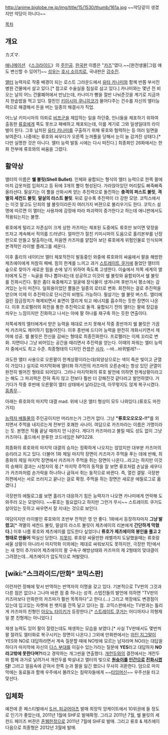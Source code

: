 http://anime.biglobe.ne.jp/img/title/15/1530/thumb/161a.jpg
~~악당같이 생겼지만 악당이 아니다~~

[[목차]]
== 개요 ==
カズマ.

[[애니메이션]] 《[[스크라이드]]》의 [[주인공]]. [[한국]]판 이름은 "[[카즈]]"였다.~~[완전생물|그럼 얘도 변신할 수 있어?]~~ [[성우]]는 [[호시 소이치로]], 국내판은 [[강수진]].

[[앨터]] 능력자로 작중 배경이 되는 로스트 그라운드에서 [[유타 카나미]]와 함께 반쯤 부서진 병원 건물에서 살고 있다.[* 참고로 수술실을 침실로 삼고 있다.] 카나미와는 몇년 전 비오는 날의 어느 건물폐허에서 만났는데, 카나미가 빵을 절반 나눠준것을 계기로 지금까지 한솥밥을 먹고 있다. 절친인 [[키미시마 쿠니히코]]가 물어다주는 건수를 자신의 앨터능력으로 해결해서 돈을 버는 일종의 해결사가 직업. 

어느날 키미시마의 의뢰로 [[비프군]]을 제압하는 일을 하던중, 인너들을 체포하기 위하여 출동한 [[류호]]에게 쪽도 못쓰고 패배하고 체포되는데, 이를 계기로 그와 일생일대의 라이벌이 된다. 그후 납치된 [[유타 카나미]]를 구출하기 위해 류호와 협력하는 등 여러 일면을 보여준다. 나중에는 류호와 싸우다가 오른쪽 눈꺼풀을 당해서 눈이 늘 감겨진 상태다.[* 다만 실명한 것은 아니다. 앨터 능력 발동 시에는 다시 떠진다.] 최종화인 26화에서는 한 화 전부에 류호와의 싸움을 그렸다.

== 활약상 ==
앨터의 이름은 '''쉘 불릿(Shell Bullet)'''. 인체와 융합되는 형식의 앨터 능력으로 한쪽 팔에 마치 갑옷처럼 입혀지고 등 뒤에 3개의 뿔이 형성된다. 가라앉아있던 머리칼도 삐죽삐죽 올라선다. 필살기는 이 뿔을 산화시켜 얻는 추진력으로 돌진하는 '''충격의 퍼스트 불릿''', '''격멸의 세컨드 불릿''', '''말살의 라스트 불릿'''. 뒤로 갈수록 추진력이 더 강한 모양. 코믹스에서는 이것 말고도 단죄의 쉘 불릿이라든지 여러가지 버젼으로 불리우기도 한다. 코믹스 설명에 따르면 이 앨터는 사용자에 감정에 따라 파괴력이 증가한다고 하는데 애니판에서도 적용되는지는 불명.

류호에게 털리고 자존심이 크게 상한 카즈마는 체포된 도중에도 류호만 보이면 맞장을 뜨자고 계속해서 적의를 드러낸다. 얼마안가 절친 키미시마의 도움으로 홀리본부를 난장판으로 만들고 탈출하는데, 처음엔 카즈마를 얕잡아 보던 류호에게 위험인물로 인식되며 본격적인 라이벌 플래그를 세운다. 

이후 홀리의 네이티브 앨터 체포작전이 발동중인 와중에 류호와의 싸움에서 팔을 해방한 제츠에이에게 처참히 패배. 힘의 한계를 느끼고 과거 [[스트레이트 쿠거]]에 들었던 앨터의 숲으로 찾아가 새로운 힘을 손에 넣기 위하여 죽도록 고생한다. 이숲에서 저쪽 세계의 앨터에게 도전 - 늑골을 하나 뽑아내는데 성공하고 이것이 쉘 불릿와 융합되어서 쉘 불릿를 진화시킨다. 팔은 좀더 육중해지고 얼굴에 장식물이 생겨나며 후반가서 평소에는 감겨있는 눈이 떠진다. 일회용이었던 뿔들은 일종의 로터로 변화. 회전하는 걸로 추진력을 얻으며 이제 이 추진력으로 단시간의 비행도 가능하다. 필살기는 쉘 불릿 버스트. 엘터에 걸린 잠금장치가 해제되면서 표면이 열리게 되고 에너지를 흡수하는 듯한 장면이 나온다. 이후 프로펠러의 회전을 통한 추진력으로 돌격. 융합되기 전의 앨터는 팔에 장갑을 씌우는 느낌이지만 진화하고 나서는 아에 팔 하나를 재구축 하는 듯한 연출이다.

저쪽세계의 엘터에게서 받은 능력을 제대로 쓰지 못해서 작중 종반까지 쉘 불릿은 가끔씩 카즈마도 제어하기 힘들어진다. 이후 종반에 드디어 능력을 완전히 개화시키면서 제어에 성공. 쉘 불릿은 전신을 감싸는 형태로 최종진화한다. 프로펠러는 이제 꼬리로 변화. 지면이나 그냥 비어있는 공간을 때리면서 추진력을 얻는다. 이때의 파워는 엘터 능력자 중에서도 최고 수준. 최종형태의 디자인 컨셉은 [[사자]]. --바...바퀴벌레?--

과도한 앨터 사용으로 오른팔이 한계상황이라는데(외양상으로는 색이 죽은 빛이고 균열이 가있다.) 실지로 마지막화에 앨터화 하기전의 카즈마의 오른손에는 항상 있던 균열이 완전히 벌어진 형태로 되어있다. 그러나 마지막화의 류호 발언에 의하면 한계상황이라고는 해도 그 파괴력은 전혀 죽지 않고 전보다 훨씬 더 강해진것 같다라고 발언하였다. 거기다가 작중 후반에 오른팔이 앨터 상태에서 날라갔는데, 아무렇지도 않게 복구시켰다. [[흠좀무]]...

아래는 류호와의 마지막 대결 mad. 위에 나온 앨터 형상이 모두 나와있다.(류호도 마찬가지)

{{{#!html
<iframe title="YouTube video player" width="480" height="390" src="http://www.youtube.com/embed/Z9xPwhqMdTU" frameborder="0" allowfullscreen></iframe>}}}

[[능력자 배틀]]물의 주인공이지만 머리쓰는거 그런거 없다. 그냥 '''"류호오오오오-!!"'''를 외치면서 주먹을 내지르는게 전부인 호쾌한 사나이. 여담으로 카즈마라는 이름은 가명이라는 듯. 본명은 작품 끝날 때까지 안 나온다. 게다가 카즈마라고 불릴 때도 성도 없이 그냥 카즈마다. 홀드에서 분류한 코드네임은 NP3228.

최종화의 류호와의 마지막 대결의 승자는 정확하게 나오지는 않았지만 대부분 카즈마의 승리라고 치고 있다. 더불어 1화 제일 마지막 장면이 카즈마가 주먹을 푸는 데에 반해, 최종화의 제일 마지막 장면에서 카즈마가 주먹을 쥐는 장면이 나온다...라고는 하지만 이것의 승패의 결과는 시청자의 몫.[* 마지막 주먹의 동작을 잘 보면 류호처럼 손날을 세우다가 카즈마처럼 손가락을 하나하나 굽혀서 쥐는 동작으로 바뀐다. 즉, 열린 결말. 극장판 하편에서는 서로 쓰러지고 끝나는 걸로 확정. 주먹을 쥐는 장면은 새로운 에필로그로 옮겼다.]

극장판의 에필로그를 보면 홀리가 대응하기 힘든 능력자가 나오면 카나미에게 연락해 도와주러 오는 모양이다. ~~류호는 필요없다고 하지만 그런거 무시~~ 스트레이트 쿠거도 살아있는 듯하고 싸우면서 잘 지내는 것으로 보인다.

여담이지만 라이벌인 류호와의 초반부 전적은 영 안 좋다. 1화에서 등장하자마자 '''그냥 발렸고'''[* 격멸의 세컨드 불릿, 말살의 라스트 불릿이 제츠에이의 리본에게 '''간단하게 막혔다.'''] 이후 나름 류호와 제츠에이를 압도한다 싶었더니 '''류호가 제츠에이의 봉인을 풀고 2형태로 만들어''' 떡실신 당한다. [[지못미]]. 류호랑 싸울만한 레벨까지 도달했을때는 류호랑 싸울 상황이 아니라서 마지막화 이외에는 제대로 싸워보지도 못하지만, 극장판 1탄에서는 새 컷이 추가되어 제츠에이의 팔 구속구 해방상태와 카즈마의 제 2형태의 맞대결이 그려졌는데...제츠에이가 압도적으로 쳐발렸다.

== [wiki:"스크라이드/만화" 코믹스판] ==
이런저런 장해에 맞서 반역하는 반역자의 이명을 갖고 있다. 기본적으로 TV판의 그것과 다른 점은 없으나 그나마 바뀐 점 중 하나는 성격. 스텝진들의 발언에 의하면 "TV판의 카즈마보다 만화판의 카즈마가 훨씬 똑똑하다"고 한다.(...) 그리고 복장에도 변경점이 있는데 입고있는 자켓에 핀 뱃지를 잔뜩 달고 있다는 점. 코믹스판에서는 TV판과는 틀리게 카즈마의 친형인 [[아오노 타이키]]가 등장한다.[* [[스트레이트 쿠거]]는 어디까지나 의형제일 뿐 친형제는 아니었다.]

재생 능력도 있어 팔이 잘렸는데도 재생하는 모습을 보였다.[* 사실 TV판에서도 몇번씩 팔 잘려도 엘터화로 복구시키는 장면이 나온다.] 그외에 만화판에서는 [[마틴 지그말]]이 YES와 NO로 대답하라면서 계속 질문할 때에 NO밖에 모르는 남자라며 NO라는 대답을 하다가 마지막에 자신의 [[다스 부대]]를 이길수 있는가라는 질문에 '''YES'''라고 대답하자 '''NO라고밖에 못한다며?!'''라고 경악하는 개그씬을 연출했다. [[개런두]]와의 결전에서는 개런두와 함께 과거로 날려가서 개런두를 박살내고 앨터의 빛으로 '''[[원숭이]]를 [[인간]]으로 [[진화]]시켰다!''' 그리고 얼음속에 갇혀서 한쪽 눈과 팔을 잃긴 했으나 무사히 귀환한다. 덤으로 마지막에는 동료들과 함께 우주에서 몰려오는 침략자들에게 ~~[[타임머신]]~~ 우주선을 타고 맞선다.

== 입체화 ==
예전에 혼 페스티벌에서 [[S.H. 피규어아츠]] 발매 희망작 앙케이트에서 10위권에 들 정도로 인기가 좋았는데, 2011년 1월에 SHF로 발매확정. 그리고 2011년 7월, 쉘 불릿의 세컨드 페이즈 버젼은 [[혼웹]]한정으로 2011년 7월에 SHF로 발매. 그리고 류호 & 제츠에이 다음으로 최종형은 2012년 3월에 발매.
